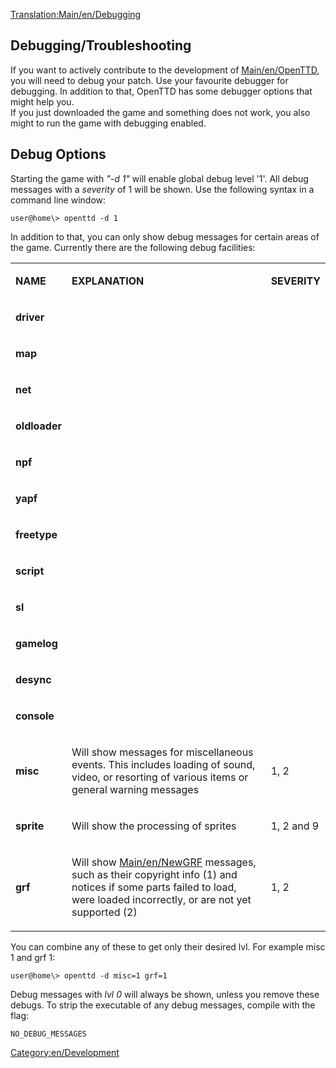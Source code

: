 [[Translation:Main/en/Debugging]]
{{en/-}}{{en/DevDoc}}
[[Category:en/Development]]

==Debugging/Troubleshooting==
If you want to actively contribute to the development of [[Main/en/OpenTTD]], you will need to debug your patch. Use your favourite debugger for debugging. In addition to that, OpenTTD has some debugger options that might help you.<br />
If you just downloaded the game and something does not work, you also might to run the game with debugging enabled.

==Debug Options==
Starting the game with ''"-d 1"'' will enable global debug level '1'. All debug messages with a ''severity'' of 1 will be shown. Use the following syntax in a command line window:
<pre>user@home\> openttd -d 1</pre>
In addition to that, you can only show debug messages for certain areas of the game. Currently there are the following debug facilities:
{|
| '''NAME''' || '''EXPLANATION''' || '''SEVERITY'''
|-
| '''driver''' || 
|-
| '''map''' || 
|-
| '''net''' || 
|-
| '''oldloader''' || 
|-
| '''npf''' || 
|-
| '''yapf''' || 
|-
| '''freetype''' || 
|-
| '''script''' || 
|-
| '''sl''' || 
|-
| '''gamelog''' || 
|-
| '''desync''' || 
|-
| '''console''' || 
|-
| '''misc''' || Will show messages for miscellaneous events. This includes loading of sound, video, or resorting of various items or general warning messages || 1, 2
|-
| '''sprite''' || Will show the processing of sprites || 1, 2 and 9 
|-
| '''grf''' || Will show [[Main/en/NewGRF]] messages, such as their copyright info (1) and notices if some parts failed to load, were loaded incorrectly, or are not yet supported (2) || 1, 2
|}

You can combine any of these to get only their desired lvl. For example misc 1 and grf 1:
<pre>user@home\> openttd -d misc=1 grf=1</pre>

Debug messages with ''lvl 0'' will always be shown, unless you remove these debugs. To strip the executable of any debug messages, compile with the flag:
<pre>NO_DEBUG_MESSAGES</pre>